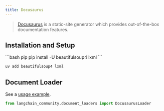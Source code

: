 ```yaml
---
title: Docusaurus
---
```


>[Docusaurus](https://docusaurus.io/) is a static-site generator which provides
> out-of-the-box documentation features.


## Installation and Setup


<CodeGroup>
```bash pip
pip install -U beautifulsoup4 lxml
```

```bash uv
uv add beautifulsoup4 lxml
```
</CodeGroup>

## Document Loader

See a [usage example](/oss/python/integrations/document_loaders/docusaurus).

```python
from langchain_community.document_loaders import DocusaurusLoader
```
